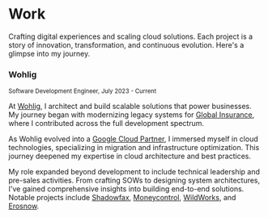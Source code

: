 

# Work

<AnimatedName />

Crafting digital experiences and scaling cloud solutions. Each project is a story of innovation, transformation, and continuous evolution. Here's a glimpse into my journey.

<div className="space-y-8 mt-8">

### Wohlig

<Small>Software Development Engineer, July 2023 - Current</Small>

<div className="p-6 rounded-lg border border-gray-200 dark:border-gray-800 bg-white/50 dark:bg-gray-900/50">

At [Wohlig](https://www.wohlig.com/), I architect and build scalable solutions that power businesses. My journey began with modernizing legacy systems for [Global Insurance](https://www.aon.com/apac/sites/india/aon-risk-insurance-broker/default), where I contributed across the full development spectrum.

As Wohlig evolved into a [Google Cloud Partner](https://cloud.google.com/find-a-partner/partner/wohlig-transformations-pvt-ltd), I immersed myself in cloud technologies, specializing in migration and infrastructure optimization. This journey deepened my expertise in cloud architecture and best practices.

My role expanded beyond development to include technical leadership and pre-sales activities. From crafting SOWs to designing system architectures, I've gained comprehensive insights into building end-to-end solutions. Notable projects include [Shadowfax](https://www.shadowfax.in/), [Moneycontrol](https://www.moneycontrol.com/), [WildWorks](https://www.wildworks.com/#welcome), and [Erosnow](https://erosnow.com/).

</div>

</div>